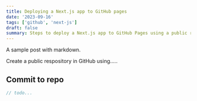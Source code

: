 ```yaml
---
title: Deploying a Next.js app to GitHub pages
date: '2023-09-16'
tags: ['github', 'next-js']
draft: false
summary: Steps to deploy a Next.js app to GitHub Pages using a public repository.
---
```


A sample post with markdown.

Create a public respository in GitHub using.....

## Commit to repo

```javascript
// todo...
```